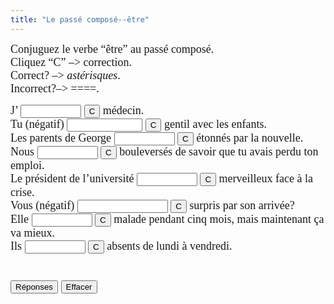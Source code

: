 ```yaml
---
title: "Le passé composé--être"
---
```


<p align=left><font face="Garamond" size="4">Conjuguez le verbe "être" au 
        passé composé.<br>
        Cliquez "C" --&gt; correction.<br>
        Correct? --&gt; *astérisques*. <br>
        Incorrect?--&gt; ====.<br>
        </font></p>

 <form action="" method=post>
              <font face="Garamond" size="4">J' 
              <input size=9 name=item1>
              <input onClick="dasher(form.item1, 'ai été')" type=button value=C name=Button>
              médecin.<br>
              Tu (négatif) 
              <input size=12 name=item2>
              <input onClick="dasher(form.item2, 'n\'as pas été')" type=button value=C name=Button>
              gentil avec les enfants. <br>
              Les parents de George 
              <input size=9 
      name=item3>
              <input onClick="dasher(form.item3, 'ont été')" type=button value=C name=Button>
              étonnés par la nouvelle. <br>
              Nous 
              <input size=9 name=item4>
              <input onClick="dasher(form.item4, 'avons été')" type=button value=C name=Button>
              bouleversés de savoir que tu avais perdu ton emploi. <br>
              Le président de l'université 
              <input size=9 name=item5>
              <input onClick="dasher(form.item5, 'a été')" type=button value=C name=Button>
              merveilleux face à la crise. <br>
              Vous (négatif) 
              <input size=15 name=item6>
              <input onClick="dasher(form.item6, 'n\'avez pas été')" type=button value=C name=Button>
              surpris par son arrivée? <br>
              Elle 
              <input size=9 name=item7>
              <input onClick="dasher(form.item7, 'a été')" type=button value=C name=Button>
              malade pendant cinq mois, mais maintenant ça va mieux. <br>
              Ils 
              <input 
      size=9 name=item8>
              <input onClick="dasher(form.item8, 'ont été')" type=button value=C name=Button>
              absents de lundi à vendredi. <br>
              <br>
              <br>
              <input onClick="form.item1.value='ai été';form.item2.value='n\'as pas été';form.item3.value='ont été';form.item4.value='avons été';form.item5.value='a été';form.item6.value='n\'avez pas été';form.item7.value='a été';form.item8.value='ont été';" type=button value="Réponses" name=Button>
              <input onClick="form.item1.value='';form.item2.value='';form.item3.value='';form.item4.value='';form.item5.value='';form.item6.value='';form.item7.value='';form.item8.value='';" type=button value="Effacer" name=Button>
              </font> 
            </form>

<SCRIPT Language="JavaScript">
//  This code is based on George Mitrevski's original CLOZE code.  
//  Dennie Hoopingarner modified it to provide more detailed feedback about the user's responses, 
//  in a manner similar to the Dasher program.
//  You are welcome to use and modify this code, but please give credit where credit is due. 
//  Dennie Hoopingarner, Michigan State University  hooping4@msu.edu
//  Content by: Alison Murray Levine, University of Virginia, alevine@virginia.edu, 
function dasher(Student, Correct) {
var studentAnswer = Student.value;
var correctAnswer = Correct;
result = ""
for (var c = 0; c< correctAnswer.length; c ++) {
	var CorrectX = correctAnswer.charAt(c);
	var StudentX = studentAnswer.charAt(c);
	if (CorrectX == StudentX) {
	result = result + CorrectX;
	}
	else {
	result = result +  "=";
	}
}
Student.value = result;
    if (studentAnswer == correctAnswer){
    Student.value = "*" + studentAnswer + "*";
    }
}

<!-- done hiding --></SCRIPT>